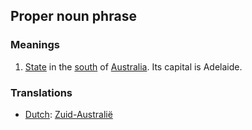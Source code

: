 ==Proper noun phrase==

===Meanings===
#[[State]] in the [[south]] of [[Australia]]. Its capital is Adelaide.

===Translations===
*[[Dutch]]: [[Zuid-Australië]]